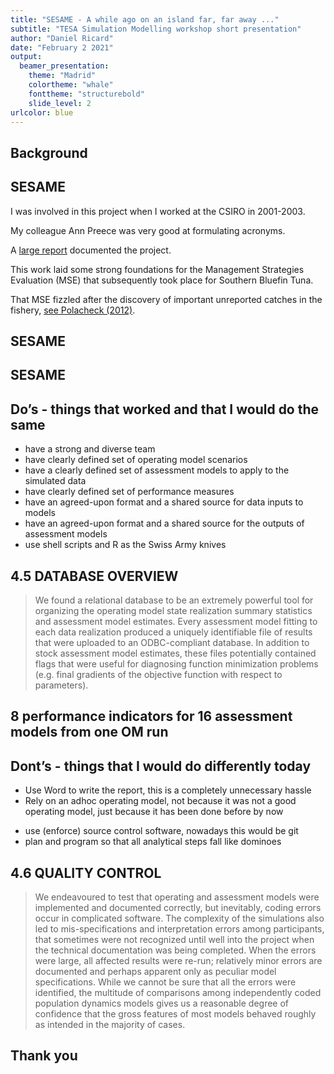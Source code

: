 ```yaml
---
title: "SESAME - A while ago on an island far, far away ..."
subtitle: "TESA Simulation Modelling workshop short presentation"
author: "Daniel Ricard"
date: "February 2 2021"
output: 
  beamer_presentation:
    theme: "Madrid"
    colortheme: "whale"
    fonttheme: "structurebold"
    slide_level: 2
urlcolor: blue
---
```


## Background

\begin{columns}
\column{0.6\textwidth}

\href{https://fishesofaustralia.net.au/home/species/732}{Southern Bluefin Tuna}

\includegraphics[width=0.8\textwidth]{./images/sbt.jpg}

- The Commonwealth Scientific and Industrial Research Organisation (CSIRO) provides science advice to the Australian Fisheries Management Authority (AFMA) for international negotiations at the Commission for the Conservation of Bluefin Tuna (CCSBT)

\column{0.4\textwidth}
\begin{center}
\includegraphics[width=0.5\textwidth]{./images/csiro.jpg}
\includegraphics[width=0.75\textwidth]{./images/afma.png}
\includegraphics[width=0.4\textwidth]{./images/ccsbt.png}
\end{center}
\end{columns}

## SESAME
I was involved in this project when I worked at the CSIRO in 2001-2003.

My colleague Ann Preece was very good at formulating acronyms.
\vspace{0.5cm}
\begin{quote}
SESAME: a simulation-estimation stock assessment model evaluation project focused on large pelagic species
\end{quote}

A [large report](./references/SESAME-report-MLRS_241.pdf) documented the project.

This work laid some strong foundations for the Management Strategies Evaluation (MSE) that subsequently took place for Southern Bluefin Tuna.

That MSE fizzled after the discovery of important unreported catches in the fishery, [see Polacheck (2012)](https://www.sciencedirect.com/science/article/pii/S0308597X1200036X).

## SESAME

\includegraphics[width=0.5\textwidth]{./images/sesame-coverpage1.png} \includegraphics[width=0.5\textwidth]{./images/sesame-coverpage2.png}

## SESAME

\includegraphics[width=0.8\textwidth]{./images/sesame-fig1.png}

## Do's - things that worked and that I would do the same
- have a strong and diverse team 
- have clearly defined set of operating model scenarios
- have a clearly defined set of assessment models to apply to the simulated data
- have clearly defined set of performance measures
- have an agreed-upon format and a shared source for data inputs to models
- have an agreed-upon format and a shared source for the outputs of assessment models
- use shell scripts and R as the Swiss Army knives

## 4.5 DATABASE OVERVIEW

>  We found a relational database to be an extremely powerful tool for organizing the operating model state realization summary statistics and assessment model estimates. Every assessment model fitting to each data realization produced a uniquely identifiable file of results that were uploaded to an ODBC-compliant database. In addition to stock assessment model estimates, these files potentially contained flags that were useful for diagnosing function minimization problems (e.g. final gradients of the objective function with respect to parameters).

## 8 performance indicators for 16 assessment models from one OM run

\begin{center}
\includegraphics[width=0.45\textwidth]{./images/sesame-fig3a.png}
\end{center}

## Dont's - things that I would do differently today
- Use Word to write the report, this is a completely unnecessary hassle
- Rely on an adhoc operating model, not because it was not a good operating model, just because it has been done before by now

\vspace{0.5cm}
\begin{quote}
VSM (which is an abbreviation of virtual stock model) is a stand-alone Windows based command line
application which simulates multi-species fisheries. - Appendix I SESAME Report
\end{quote}

- use (enforce) source control software, nowadays this would be git
- plan and program so that all analytical steps fall like dominoes

## 4.6 QUALITY CONTROL

> We endeavoured to test that operating and assessment models were implemented and documented correctly, but inevitably, coding errors occur in complicated software. The complexity of the simulations also led to mis-specifications and interpretation errors among participants, that sometimes were not recognized until well into the project when the technical documentation was being completed. When the errors were large, all affected results were re-run; relatively minor errors are documented and perhaps apparent only as peculiar model specifications. While we cannot be sure that all the errors were identified, the multitude of comparisons among independently coded population dynamics models gives us a reasonable degree of confidence that the gross features of most models behaved roughly as intended in the majority of cases.

## Thank you
